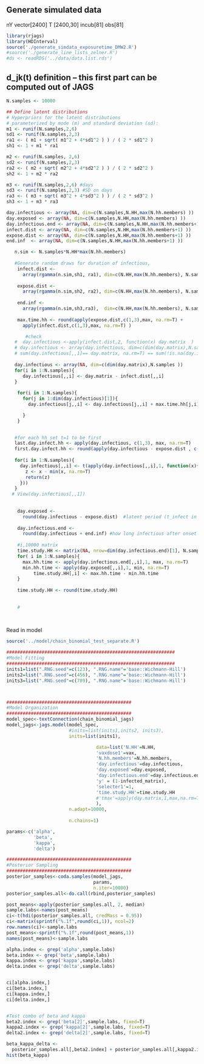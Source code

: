 ## Generate simulated data
nY vector[2400]
T [2400,30]
incub[81]
obs[81]

```r
library(rjags)
library(HDInterval)
source('./generate_simdata_exposuretime_DMW2.R') 
#source('./generate_line_lists_zelner.R') 
#ds <- readRDS('../data/data.list.rds')
```


## d_jk(t) definition -- this first part can be computed out of JAGS

```r

N.samples <- 10000

## Define latent distributions
# Hyperpriors for the latent distributions
# parameterized by mode (m) and standard deviation (sd):
m1 <- runif(N.samples,2,6)
sd1 <- runif(N.samples,2,3) 
ra1 <- ( m1 + sqrt( m1^2 + 4*sd1^2 ) ) / ( 2 * sd1^2 )
sh1 <- 1 + m1 * ra1

m2 <- runif(N.samples, 2,6)
sd2 <- runif(N.samples,2,3)
ra2 <- ( m2 + sqrt( m2^2 + 4*sd2^2 ) ) / ( 2 * sd2^2 )
sh2 <- 1 + m2 * ra2

m3 <- runif(N.samples,2,6) #days
sd3 <- runif(N.samples,2,3) #SD on days
ra3 <- ( m3 + sqrt( m3^2 + 4*sd3^2 ) ) / ( 2 * sd3^2 )
sh3 <- 1 + m3 * ra3

day.infectious <- array(NA, dim=c(N.samples,N.HH,max(N.hh.members) ))
day.exposed <- array(NA, dim=c(N.samples,N.HH,max(N.hh.members) ))
day.infectious.end <- array(NA, dim=c(N.samples,N.HH,max(N.hh.members+1) ))
infect.dist <- array(NA, dim=c(N.samples,N.HH,max(N.hh.members+1) ))
expose.dist <- array(NA, dim=c(N.samples,N.HH,max(N.hh.members+1) ))
end.inf  <- array(NA, dim=c(N.samples,N.HH,max(N.hh.members+1) ))

   n.sim <- N.samples*N.HH*max(N.hh.members)
    
   #Generate random draws for duration of infectious, 
    infect.dist <-  
      array(rgamma(n.sim,sh1, ra1), dim=c(N.HH,max(N.hh.members), N.samples)) #duration infectiousness
    
    expose.dist <- 
      array(rgamma(n.sim,sh2, ra2), dim=c(N.HH,max(N.hh.members), N.samples)) 
    
    end.inf <-
      array(rgamma(n.sim,sh3,ra3),  dim=c(N.HH,max(N.hh.members), N.samples)) 
    
    max.time.hh <- round(apply(expose.dist,c(1,3),max, na.rm=T) +
      apply(infect.dist,c(1,3),max, na.rm=T) )

       #check
   #  day.infectious <-apply(infect.dist,2, function(x) day.matrix  )
   # day.infectious <- array(day.infectious, dim=c(dim(day.matrix),N.samples ))
   # sum(day.infectious[,,1]== day.matrix, na.rm=T) == sum(!is.na(day.infectious[,,1]))
    
   day.infectious <- array(NA, dim=c(dim(day.matrix),N.samples ))
   for(i in 1:N.samples){
      day.infectious[,,i] <- day.matrix - infect.dist[,,i]
   }
   
    for(i in 1:N.samples){
      for(j in 1:dim(day.infectious)[1]){
        day.infectious[j,,i] <- day.infectious[j,,i] + max.time.hh[j,i]

      }
    }
   

   #for each hh set t=1 to be first
   last.day.infect.hh <- apply(day.infectious, c(1,3), max, na.rm=T)
   first.day.infect.hh <- round(apply(day.infectious - expose.dist , c(1,3), min, na.rm=T))
   
   for(i in 1:N.samples){
     day.infectious[,,i] <- t(apply(day.infectious[,,i],1, function(x){
       z <- x - min(x, na.rm=T)  
       return(z)
     }))
   }
  # View(day.infectious[,,1])
   
   
    day.exposed <-  
      round(day.infectious - expose.dist)  #latent period (t_infect in the document)
    
    day.infectious.end <- 
      round(day.infectious + end.inf) #how long infectious after onset of infectiousness
    
    #i,10000 matrix
    time.study.HH <- matrix(NA, nrow=dim(day.infectious.end)[1], N.samples)
    for( i in 1:N.samples){
      max.hh.time <- apply(day.infectious.end[,,i],1, max, na.rm=T)
      min.hh.time <- apply(day.exposed[,,i],1, min, na.rm=T)
          time.study.HH[,i] <- max.hh.time - min.hh.time
    }
    
    time.study.HH <- round(time.study.HH)
    
    
    #
    
    
```

Read in model
```r
source('../model/chain_binomial_test_separate.R')
```

```r
##############################################################
#Model Fitting
##############################################################
inits1=list(".RNG.seed"=c(123), ".RNG.name"='base::Wichmann-Hill')
inits2=list(".RNG.seed"=c(456), ".RNG.name"='base::Wichmann-Hill')
inits3=list(".RNG.seed"=c(789), ".RNG.name"='base::Wichmann-Hill')



##############################################
#Model Organization
##############################################
model_spec<-textConnection(chain_binomial_jags)
model_jags<-jags.model(model_spec, 
                       #inits=list(inits1,inits2, inits3),
                       inits=list(inits1),

                                 data=list('N.HH'=N.HH,
                                 'vaxdose1'=vax,                                                       #'vaxdose2'=vaxdose2,
                                 'N.hh.members'=N.hh.members,
                                 'day.infectious'=day.infectious,
                                 'day.exposed'=day.exposed,
                                 'day.infectious.end'=day.infectious.end,
                                 'y' = (1-infected_matrix),
                                 'selecter1'=1,
                                 'time.study.HH'=time.study.HH
                                 #'tmax'=apply(day.matrix,1,max,na.rm=T)
                                 ),
                       n.adapt=10000, 
                       
                       n.chains=1)

```

```r
params<-c('alpha',
          'beta',
          'kappa',
          'delta')

##############################################
#Posterior Sampling
##############################################
posterior_samples<-coda.samples(model_jags, 
                                params, 
                                n.iter=10000)
posterior_samples.all<-do.call(rbind,posterior_samples)

post_means<-apply(posterior_samples.all, 2, median)
sample.labs<-names(post_means)
ci<-t(hdi(posterior_samples.all, credMass = 0.95))
ci<-matrix(sprintf("%.1f",round(ci,1)), ncol=2)
row.names(ci)<-sample.labs
post_means<-sprintf("%.1f",round(post_means,1))
names(post_means)<-sample.labs

alpha.index <- grep('alpha',sample.labs)
beta.index <- grep('beta',sample.labs)
kappa.index <- grep('kappa',sample.labs)
delta.index <- grep('delta',sample.labs)


ci[alpha.index,]
ci[beta.index,]
ci[kappa.index,]
ci[delta.index,]


#Test combo of beta and kappa
beta2.index <- grep('beta[2]',sample.labs, fixed=T)
kappa2.index <- grep('kappa[2]',sample.labs, fixed=T)
delta2.index <- grep('delta[2]',sample.labs, fixed=T)

beta_kappa_delta <- 
  posterior_samples.all[,beta2.index] + posterior_samples.all[,kappa2.index]
hist(beta_kappa)
```




